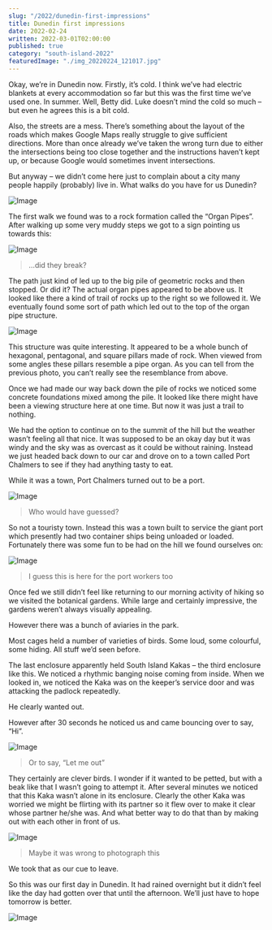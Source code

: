 ```yaml
---
slug: "/2022/dunedin-first-impressions"
title: Dunedin first impressions
date: 2022-02-24
written: 2022-03-01T02:00:00
published: true
category: "south-island-2022"
featuredImage: "./img_20220224_121017.jpg"
---
```


Okay, we’re in Dunedin now. Firstly, it’s cold. I think we’ve had electric blankets at every accommodation so far but this was the first time we’ve used one. In summer. Well, Betty did. Luke doesn’t mind the cold so much – but even he agrees this is a bit cold.

Also, the streets are a mess. There’s something about the layout of the roads which makes Google Maps really struggle to give sufficient directions. More than once already we’ve taken the wrong turn due to either the intersections being too close together and the instructions haven’t kept up, or because Google would sometimes invent intersections.

But anyway – we didn’t come here just to complain about a city many people happily (probably) live in. What walks do you have for us Dunedin?

![Image](img_20220224_121017.jpg)

The first walk we found was to a rock formation called the “Organ Pipes”. After walking up some very muddy steps we got to a sign pointing us towards this:

![Image](img_20220224_120459.jpg)

> …did they break?

The path just kind of led up to the big pile of geometric rocks and then stopped. Or did it? The actual organ pipes appeared to be above us. It looked like there a kind of trail of rocks up to the right so we followed it. We eventually found some sort of path which led out to the top of the organ pipe structure.

![Image](img_20220224_121052.jpg)

This structure was quite interesting. It appeared to be a whole bunch of hexagonal, pentagonal, and square pillars made of rock. When viewed from some angles these pillars resemble a pipe organ. As you can tell from the previous photo, you can’t really see the resemblance from above.

Once we had made our way back down the pile of rocks we noticed some concrete foundations mixed among the pile. It looked like there might have been a viewing structure here at one time. But now it was just a trail to nothing.

We had the option to continue on to the summit of the hill but the weather wasn’t feeling all that nice. It was supposed to be an okay day but it was windy and the sky was as overcast as it could be without raining. Instead we just headed back down to our car and drove on to a town called Port Chalmers to see if they had anything tasty to eat.

While it was a town, Port Chalmers turned out to be a port.

![Image](img_20220224_131334.jpg)

> Who would have guessed?

So not a touristy town. Instead this was a town built to service the giant port which presently had two container ships being unloaded or loaded. Fortunately there was some fun to be had on the hill we found ourselves on:

![Image](img_20220224_132216.jpg)

> I guess this is here for the port workers too

Once fed we still didn’t feel like returning to our morning activity of hiking so we visited the botanical gardens. While large and certainly impressive, the gardens weren’t always visually appealing.

However there was a bunch of aviaries in the park.

Most cages held a number of varieties of birds. Some loud, some colourful, some hiding. All stuff we’d seen before.

The last enclosure apparently held South Island Kakas – the third enclosure like this. We noticed a rhythmic banging noise coming from inside. When we looked in, we noticed the Kaka was on the keeper’s service door and was attacking the padlock repeatedly.

He clearly wanted out.

However after 30 seconds he noticed us and came bouncing over to say, “Hi”.

![Image](img_20220224_150634.jpg)

> Or to say, “Let me out”

They certainly are clever birds. I wonder if it wanted to be petted, but with a beak like that I wasn’t going to attempt it. After several minutes we noticed that this Kaka wasn’t alone in its enclosure. Clearly the other Kaka was worried we might be flirting with its partner so it flew over to make it clear whose partner he/she was. And what better way to do that than by making out with each other in front of us.

![Image](img_20220224_150954.jpg)

> Maybe it was wrong to photograph this

We took that as our cue to leave.

So this was our first day in Dunedin. It had rained overnight but it didn’t feel like the day had gotten over that until the afternoon. We’ll just have to hope tomorrow is better.

![Image](img_20220224_151926.jpg)